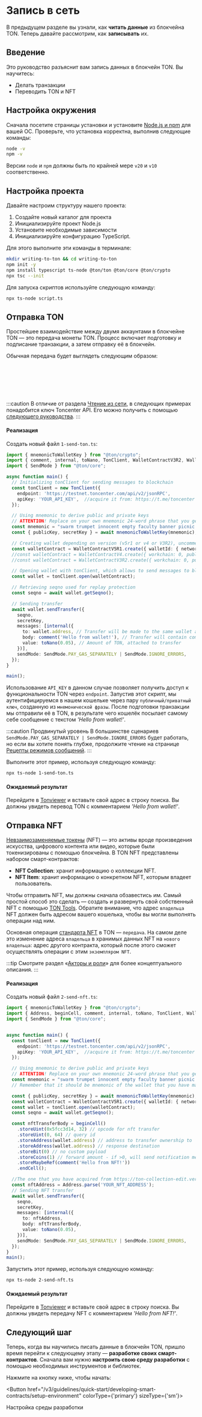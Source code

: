 

# Запись в сеть

В предыдущем разделе вы узнали, как **читать данные** из блокчейна TON. Теперь давайте рассмотрим, как **записывать** их.

## Введение

Это руководство разъяснит вам запись данных в блокчейн TON. Вы научитесь:

- Делать транзакции
- Переводить TON и NFT

## Настройка окружения

Сначала посетите страницы установки и установите [Node.js и npm](https://nodejs.org/en/download/) для вашей ОС. Проверьте, что установка корректна, выполнив следующие команды:

```bash
node -v
npm -v
```

Версии `node` и `npm` должны быть по крайней мере `v20` и `v10` соответственно.

## Настройка проекта

Давайте настроим структуру нашего проекта:

1. Создайте новый каталог для проекта
2. Инициализируйте проект Node.js
3. Установите необходимые зависимости
4. Инициализируйте конфигурацию TypeScript.

Для этого выполните эти команды в терминале:

```bash
mkdir writing-to-ton && cd writing-to-ton
npm init -y
npm install typescript ts-node @ton/ton @ton/core @ton/crypto
npx tsc --init
```

Для запуска скриптов используйте следующую команду:

```bash
npx ts-node script.ts
```

## Отправка TON

Простейшее взаимодействие между двумя аккаунтами в блокчейне TON — это передача монеты TON. Процесс включает подготовку и подписание транзакции, а затем отправку её в блокчейн.

Обычная передача будет выглядеть следующим образом:

<br></br>
<div class="text--center">
  <ThemedImage
    alt=""
    sources={{
      light: '/img/docs/ecosystem-messages-layout/ecosystem_messages_layout_1.svg?raw=true',
      dark: '/img/docs/ecosystem-messages-layout/ecosystem_messages_layout_1_dark.svg?raw=true',
    }}
  />
</div>
<br></br>

:::caution
В отличие от раздела [Чтение из сети](/ru/v3/guidelines/quick-start/blockchain-interaction/reading-from-network/), в следующих примерах понадобится ключ Toncenter API. Его можно получить с помощью [следующего руководства](/ru/v3/guidelines/dapps/apis-sdks/api-keys/).
:::

#### Реализация

Создать новый файл `1-send-ton.ts`:

```typescript title="1-send-ton.ts"
import { mnemonicToWalletKey } from "@ton/crypto";
import { comment, internal, toNano, TonClient, WalletContractV3R2, WalletContractV4, WalletContractV5R1 } from "@ton/ton";
import { SendMode } from "@ton/core";

async function main() {
  // Initializing tonClient for sending messages to blockchain
  const tonClient = new TonClient({
    endpoint: 'https://testnet.toncenter.com/api/v2/jsonRPC',
    apiKey: 'YOUR_API_KEY',  //acquire it from: https://t.me/toncenter
  });

  // Using mnemonic to derive public and private keys
  // ATTENTION! Replace on your own mnemonic 24-word phrase that you get from wallet app!
  const mnemonic = "swarm trumpet innocent empty faculty banner picnic unique major taste cigar slogan health neither diary monster jar scale multiply result biology champion genuine outside".split(' ');
  const { publicKey, secretKey } = await mnemonicToWalletKey(mnemonic);

  // Creating wallet depending on version (v5r1 or v4 or V3R2), uncomment which version do you have
  const walletContract = WalletContractV5R1.create({ walletId: { networkGlobalId: -3 }, publicKey }); // networkGlobalId: -3 for Testnet, -239 for Mainnet
  //const walletContract = WalletContractV4.create({ workchain: 0, publicKey });
  //const walletContract = WalletContractV3R2.create({ workchain: 0, publicKey });

  // Opening wallet with tonClient, which allows to send messages to blockchain
  const wallet = tonClient.open(walletContract);

  // Retrieving seqno used for replay protection
  const seqno = await wallet.getSeqno();

  // Sending transfer
  await wallet.sendTransfer({
    seqno,
    secretKey,
    messages: [internal({
      to: wallet.address, // Transfer will be made to the same wallet address
      body: comment('Hello from wallet!'), // Transfer will contain comment
      value: toNano(0.05), // Amount of TON, attached to transfer
    })],
    sendMode: SendMode.PAY_GAS_SEPARATELY | SendMode.IGNORE_ERRORS,
  });
}

main();
```

Использование `API_KEY` в данном случае позволяет получить доступ к функциональности TON через `endpoint`. Запустив этот скрипт, мы аутентифицируемся в нашем кошельке через пару `публичный/приватный ключ`, созданную из `мнемонической фразы`. После подготовки транзакции мы отправили её в TON, в результате чего кошелёк посылает самому себе сообщение с текстом _'Hello from wallet!'_.

:::caution Продвинутый уровень
В большинстве сценариев `SendMode.PAY_GAS_SEPARATELY | SendMode.IGNORE_ERRORS` будет работать, но если вы хотите понять глубже, продолжите чтение на странице [Рецепты режимов сообщений](/ru/v3/documentation/smart-contracts/message-management/message-modes-cookbook/).
:::

Выполните этот пример, используя следующую команду:

```bash
npx ts-node 1-send-ton.ts
```

#### Ожидаемый результат

Перейдите в [Tonviewer](https://testnet.tonviewer.com/) и вставьте свой адрес в строку поиска. Вы должны увидеть перевод TON с комментарием _'Hello from wallet!'_.

## Отправка NFT

[Невзаимозаменяемые токены](/v3/guidelines/dapps/asset-processing/nft-processing/nfts/) (NFT) — это активы вроде произведения искусства, цифрового контента или видео, которые были токенизированы с помощью блокчейна. В TON NFT представлены набором смарт-контрактов:

- **NFT Collection**: хранит информацию о коллекции NFT.
- **NFT Item**: хранит информацию о конкретном NFT, которым владеет пользователь.

Чтобы отправить NFT, мы должны сначала обзавестись им. Самый простой способ это сделать — создать и развернуть свой собственный NFT с помощью [TON Tools](https://ton-collection-edit.vercel.app/deploy-nft-single). Обратите внимание, что адрес `владельца` NFT должен быть адресом вашего кошелька, чтобы вы могли выполнять операции над ним.

Основная операция [стандарта NFT](https://github.com/ton-blockchain/TEPs/blob/master/text/0062-nft-standard.md) в TON — `передача`. На самом деле это изменение адреса `владельца` в хранимых данных NFT на `нового владельца`: адрес другого контракта, который после этого сможет осуществлять операции с этим `экземпляром NFT`.

:::tip
Смотрите раздел «[Акторы и роли](/ru/v3/guidelines/quick-start/developing-smart-contracts/func-tolk-folder/processing-messages#actors-and-roles)» для более концептуального описания.
:::

#### Реализация

Создать новый файл `2-send-nft.ts`:

```typescript title="2-send-nft.ts"
import { mnemonicToWalletKey } from "@ton/crypto";
import { Address, beginCell, comment, internal, toNano, TonClient, WalletContractV5R1 } from "@ton/ton";
import { SendMode } from "@ton/core";


async function main() {
  const tonClient = new TonClient({
    endpoint: 'https://testnet.toncenter.com/api/v2/jsonRPC',
    apiKey: 'YOUR_API_KEY',  //acquire it from: https://t.me/toncenter
  });

  // Using mnemonic to derive public and private keys
  // ATTENTION! Replace on your own mnemonic 24-word phrase that you get from wallet app!
  const mnemonic = "swarm trumpet innocent empty faculty banner picnic unique major taste cigar slogan health neither diary monster jar scale multiply result biology champion genuine outside".split(' ');
  // Remember that it should be mnemonic of the wallet that you have made an owner of NFT

  const { publicKey, secretKey } = await mnemonicToWalletKey(mnemonic);
  const walletContract = WalletContractV5R1.create({ walletId: { networkGlobalId: -3 }, publicKey });
  const wallet = tonClient.open(walletContract);
  const seqno = await wallet.getSeqno();

  const nftTransferBody = beginCell()
    .storeUint(0x5fcc3d14, 32) // opcode for nft transfer
    .storeUint(0, 64) // query id
    .storeAddress(wallet.address) // address to transfer ownership to
    .storeAddress(wallet.address) // response destination
    .storeBit(0) // no custom payload
    .storeCoins(1) // forward amount - if >0, will send notification message
    .storeMaybeRef(comment('Hello from NFT!'))
    .endCell();

  //The one that you have acquired from https://ton-collection-edit.vercel.app/deploy-nft-single
  const nftAddress = Address.parse('YOUR_NFT_ADDRESS'); 
  // Sending NFT transfer
  await wallet.sendTransfer({
    seqno,
    secretKey,
    messages: [internal({
      to: nftAddress,
      body: nftTransferBody,
      value: toNano(0.05),
    })],
    sendMode: SendMode.PAY_GAS_SEPARATELY | SendMode.IGNORE_ERRORS,
  });
}
main();
```

Запустить этот пример, используя следующую команду:

```bash
npx ts-node 2-send-nft.ts
```

#### Ожидаемый результат

Перейдите в [Tonviewer](https://testnet.tonviewer.com/) и вставьте свой адрес в строку поиска. Вы должны увидеть передачу NFT с комментарием _'Hello from NFT!'_.

## Следующий шаг

Теперь, когда вы научились писать данные в блокчейн TON, пришло время перейти к следующему этапу — **разработке своих смарт-контрактов**. Сначала вам нужно **настроить свою среду разработки** с помощью необходимых инструментов и библиотек.

Нажмите на кнопку ниже, чтобы начать:

<Button href="/v3/guidelines/quick-start/developing-smart-contracts/setup-environment" colorType={'primary'} sizeType={'sm'}>

  Настройка среды разработки

</Button>

<Feedback />
